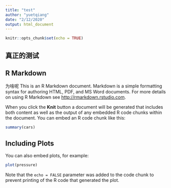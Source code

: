 ```yaml
---
title: "test"
author: "yuetqiang"
date: "2/12/2020"
output: html_document
---
```


```r
knitr::opts_chunk$set(echo = TRUE)
```
## 真正的测试
## R Markdown
为啥呢
This is an R Markdown document. Markdown is a simple formatting syntax for authoring HTML, PDF, and MS Word documents. For more details on using R Markdown see <http://rmarkdown.rstudio.com>.

When you click the **Knit** button a document will be generated that includes both content as well as the output of any embedded R code chunks within the document. You can embed an R code chunk like this:

```r
summary(cars)
```

## Including Plots

You can also embed plots, for example:

```r
plot(pressure)
```

Note that the `echo = FALSE` parameter was added to the code chunk to prevent printing of the R code that generated the plot.
